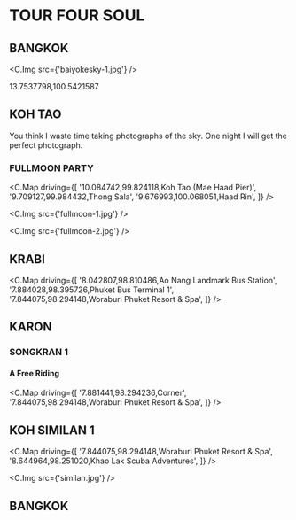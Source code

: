 
# TOUR FOUR SOUL

## BANGKOK

<C.Img src={'baiyokesky-1.jpg'} />

13.7537798,100.5421587

## KOH TAO

You think I waste time taking photographs of the sky.
One night I will get the perfect photograph.

### FULLMOON PARTY

<C.Map
  driving={[
    '10.084742,99.824118,Koh Tao (Mae Haad Pier)',
    '9.709127,99.984432,Thong Sala',
    '9.676993,100.068051,Haad Rin',
]}
/>

<C.Img src={'fullmoon-1.jpg'} />

<C.Img src={'fullmoon-2.jpg'} />

## KRABI

<C.Map
  driving={[
    '8.042807,98.810486,Ao Nang Landmark Bus Station',
    '7.884028,98.395726,Phuket Bus Terminal 1',
    '7.844075,98.294148,Woraburi Phuket Resort & Spa',
]}
/>

## KARON

### SONGKRAN 1

#### A Free Riding

<C.Map
  driving={[
    '7.881441,98.294236,Corner',
    '7.844075,98.294148,Woraburi Phuket Resort & Spa',
]}
/>

## KOH SIMILAN 1

<C.Map
  driving={[
    '7.844075,98.294148,Woraburi Phuket Resort & Spa',
    '8.644964,98.251020,Khao Lak Scuba Adventures',
]}
/>

<C.Img src={'similan.jpg'} />

## BANGKOK
